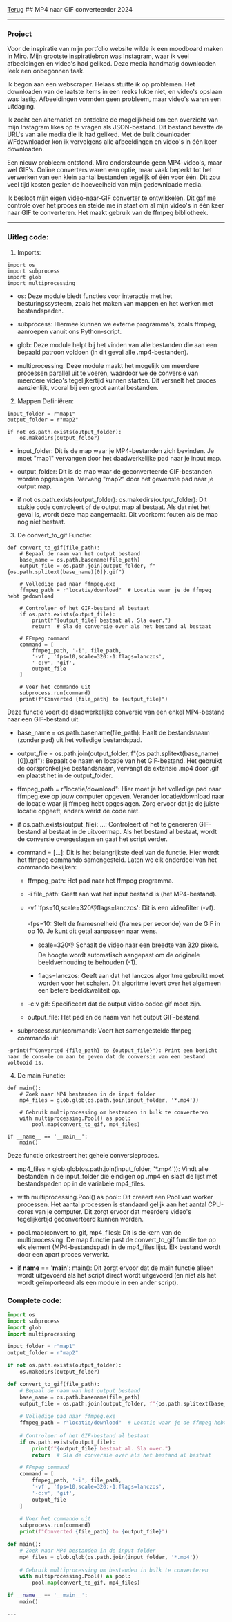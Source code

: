 
<div className="heading">
  <a className="back" href="/"><LeftArrow />Terug</a>
  ## MP4 naar GIF converteerder
  <span>2024</span>
</div>

<hr />

### Project

Voor de inspiratie van mijn portfolio website wilde ik een moodboard maken in Miro. Mijn grootste inspiratiebron was Instagram, waar ik veel afbeeldingen en video's had geliked. Deze media handmatig downloaden leek een onbegonnen taak.

Ik begon aan een webscraper. Helaas stuitte ik op problemen. Het downloaden van de laatste items in een reeks lukte niet, en video's opslaan was lastig. Afbeeldingen vormden geen probleem, maar video's waren een uitdaging.

Ik zocht een alternatief en ontdekte de mogelijkheid om een overzicht van mijn Instagram likes op te vragen als JSON-bestand. Dit bestand bevatte de URL's van alle media die ik had geliked. Met de bulk downloader WFdownloader kon ik vervolgens alle afbeeldingen en video's in één keer downloaden.

Een nieuw probleem ontstond. Miro ondersteunde geen MP4-video's, maar wel GIF's. Online converters waren een optie, maar vaak beperkt tot het verwerken van een klein aantal bestanden tegelijk of één voor één. Dit zou veel tijd kosten gezien de hoeveelheid van mijn gedownloade media.

Ik besloot mijn eigen video-naar-GIF converter te ontwikkelen. Dit gaf me controle over het proces en stelde me in staat om al mijn video's in één keer naar GIF te converteren. Het maakt gebruik van de ffmpeg bibliotheek.



---

### Uitleg code:

1. Imports:
```
import os
import subprocess
import glob
import multiprocessing
```

   - os: Deze module biedt functies voor interactie met het besturingssysteem, zoals het maken van mappen en het werken met bestandspaden.

   - subprocess: Hiermee kunnen we externe programma's, zoals ffmpeg, aanroepen vanuit ons Python-script.

   - glob: Deze module helpt bij het vinden van alle bestanden die aan een bepaald patroon voldoen (in dit geval alle .mp4-bestanden).

   - multiprocessing: Deze module maakt het mogelijk om meerdere processen parallel uit te voeren, waardoor we de conversie van meerdere video's tegelijkertijd kunnen starten. Dit versnelt het proces aanzienlijk, vooral bij een groot aantal bestanden.

2. Mappen Definiëren:

```
input_folder = r"map1"
output_folder = r"map2"

if not os.path.exists(output_folder):
    os.makedirs(output_folder)
```

   - input_folder: Dit is de map waar je MP4-bestanden zich bevinden. Je moet "map1" vervangen door het daadwerkelijke pad naar je input map.

   - output_folder: Dit is de map waar de geconverteerde GIF-bestanden worden opgeslagen. Vervang "map2" door het gewenste pad naar je output map.

   - if not os.path.exists(output_folder): os.makedirs(output_folder): Dit stukje code controleert of de output map al bestaat. Als dat niet het geval is, wordt deze map aangemaakt. Dit voorkomt fouten als de map nog niet bestaat.


3. De convert_to_gif Functie:

```
def convert_to_gif(file_path):
    # Bepaal de naam van het output bestand
    base_name = os.path.basename(file_path)
    output_file = os.path.join(output_folder, f"{os.path.splitext(base_name)[0]}.gif")

    # Volledige pad naar ffmpeg.exe
    ffmpeg_path = r"locatie/download"  # Locatie waar je de ffmpeg hebt gedownload

    # Controleer of het GIF-bestand al bestaat
    if os.path.exists(output_file):
        print(f"{output_file} bestaat al. Sla over.")
        return  # Sla de conversie over als het bestand al bestaat

    # FFmpeg command
    command = [
        ffmpeg_path, '-i', file_path,
        '-vf', 'fps=10,scale=320:-1:flags=lanczos',
        '-c:v', 'gif',
        output_file
    ]

    # Voer het commando uit
    subprocess.run(command)
    print(f"Converted {file_path} to {output_file}")
```


Deze functie voert de daadwerkelijke conversie van een enkel MP4-bestand naar een GIF-bestand uit.

   - base_name = os.path.basename(file_path): Haalt de bestandsnaam (zonder pad) uit het volledige bestandspad.

   - output_file = os.path.join(output_folder, f"{os.path.splitext(base_name)[0]}.gif"): Bepaalt de naam en locatie van het GIF-bestand. Het gebruikt de oorspronkelijke bestandsnaam, vervangt de extensie .mp4 door .gif en plaatst het in de output_folder.

   - ffmpeg_path = r"locatie/download": Hier moet je het volledige pad naar ffmpeg.exe op jouw computer opgeven. Verander locatie/download naar de locatie waar jij ffmpeg hebt opgeslagen. Zorg ervoor dat je de juiste locatie opgeeft, anders werkt de code niet.

   - if os.path.exists(output_file): ...: Controleert of het te genereren GIF-bestand al bestaat in de uitvoermap. Als het bestand al bestaat, wordt de conversie overgeslagen en gaat het script verder.

  -  command = [...]: Dit is het belangrijkste deel van de functie. Hier wordt het ffmpeg commando samengesteld. Laten we elk onderdeel van het commando bekijken:

      -  ffmpeg_path: Het pad naar het ffmpeg programma.

      -  -i file_path: Geeft aan wat het input bestand is (het MP4-bestand).

       - -vf 'fps=10,scale=320:-1:flags=lanczos': Dit is een videofilter (-vf).

            -fps=10: Stelt de framesnelheid (frames per seconde) van de GIF in op 10. Je kunt dit getal aanpassen naar wens.

           - scale=320:-1: Schaalt de video naar een breedte van 320 pixels. De hoogte wordt automatisch aangepast om de originele beeldverhouding te behouden (-1).

           - flags=lanczos: Geeft aan dat het lanczos algoritme gebruikt moet worden voor het schalen. Dit algoritme levert over het algemeen een betere beeldkwaliteit op.

       - -c:v gif: Specificeert dat de output video codec gif moet zijn.

       - output_file: Het pad en de naam van het output GIF-bestand.

   - subprocess.run(command): Voert het samengestelde ffmpeg commando uit.

    -print(f"Converted {file_path} to {output_file}"): Print een bericht naar de console om aan te geven dat de conversie van een bestand voltooid is.

4. De main Functie:

```
def main():
    # Zoek naar MP4 bestanden in de input folder
    mp4_files = glob.glob(os.path.join(input_folder, '*.mp4'))

    # Gebruik multiprocessing om bestanden in bulk te converteren
    with multiprocessing.Pool() as pool:
        pool.map(convert_to_gif, mp4_files)

if __name__ == '__main__':
    main()
```

Deze functie orkestreert het gehele conversieproces.

   - mp4_files = glob.glob(os.path.join(input_folder, '*.mp4')): Vindt alle bestanden in de input_folder die eindigen op .mp4 en slaat de lijst met bestandspaden op in de variabele mp4_files.

   - with multiprocessing.Pool() as pool:: Dit creëert een Pool van worker processen. Het aantal processen is standaard gelijk aan het aantal CPU-cores van je computer. Dit zorgt ervoor dat meerdere video's tegelijkertijd geconverteerd kunnen worden.

   - pool.map(convert_to_gif, mp4_files): Dit is de kern van de multiprocessing. De map functie past de convert_to_gif functie toe op elk element (MP4-bestandspad) in de mp4_files lijst. Elk bestand wordt door een apart proces verwerkt.

   - if __name__ == '__main__': main(): Dit zorgt ervoor dat de main functie alleen wordt uitgevoerd als het script direct wordt uitgevoerd (en niet als het wordt geïmporteerd als een module in een ander script).

### Complete code:

```python
import os
import subprocess
import glob
import multiprocessing

input_folder = r"map1"
output_folder = r"map2"

if not os.path.exists(output_folder):
    os.makedirs(output_folder)

def convert_to_gif(file_path):
    # Bepaal de naam van het output bestand
    base_name = os.path.basename(file_path)
    output_file = os.path.join(output_folder, f"{os.path.splitext(base_name)[0]}.gif")
    
    # Volledige pad naar ffmpeg.exe
    ffmpeg_path = r"locatie/download"  # Locatie waar je de ffmpeg hebt gedownload
    
    # Controleer of het GIF-bestand al bestaat
    if os.path.exists(output_file):
        print(f"{output_file} bestaat al. Sla over.")
        return  # Sla de conversie over als het bestand al bestaat

    # FFmpeg command
    command = [
        ffmpeg_path, '-i', file_path, 
        '-vf', 'fps=10,scale=320:-1:flags=lanczos', 
        '-c:v', 'gif', 
        output_file
    ]
    
    # Voer het commando uit
    subprocess.run(command)
    print(f"Converted {file_path} to {output_file}")

def main():
    # Zoek naar MP4 bestanden in de input folder
    mp4_files = glob.glob(os.path.join(input_folder, '*.mp4'))
    
    # Gebruik multiprocessing om bestanden in bulk te converteren
    with multiprocessing.Pool() as pool:
        pool.map(convert_to_gif, mp4_files)

if __name__ == '__main__':
    main()

---
